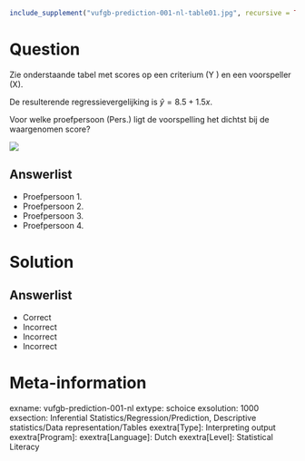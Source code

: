 ```r
include_supplement("vufgb-prediction-001-nl-table01.jpg", recursive = TRUE)
```

Question
========
Zie onderstaande tabel met scores op een criterium (Y ) en een voorspeller (X). 

De resulterende regressievergelijking is $\hat{y} = 8.5+1.5x$.

Voor welke proefpersoon (Pers.) ligt de voorspelling het dichtst bij de waargenomen score?

![](vufgb-prediction-001-nl-table01.jpg)
  
Answerlist
----------
* Proefpersoon 1.
* Proefpersoon 2.
* Proefpersoon 3.
* Proefpersoon 4.

Solution
========

Answerlist
----------
* Correct
* Incorrect
* Incorrect
* Incorrect

Meta-information
================
exname: vufgb-prediction-001-nl
extype: schoice
exsolution: 1000
exsection: Inferential Statistics/Regression/Prediction, Descriptive statistics/Data representation/Tables
exextra[Type]: Interpreting output
exextra[Program]: 
exextra[Language]: Dutch
exextra[Level]: Statistical Literacy
